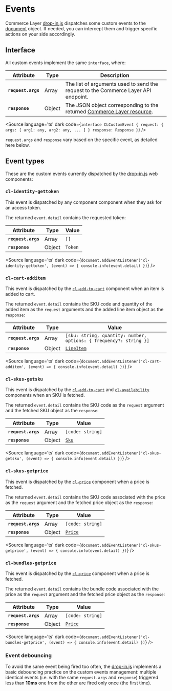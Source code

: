 
<Meta title="Events" />

# Events

Commerce Layer [drop-in.js](https://github.com/commercelayer/drop-in.js) dispatches some custom events to the [document](https://developer.mozilla.org/en-US/docs/Web/API/Document) object. If needed, you can intercept them and trigger specific actions on your side accordingly.

## Interface

All custom events implement the same `interface`, where:

| Attribute       | Type   | Description                |
|-----------------|--------|----------------------------|
| **`request.args`**   | Array | The list of arguments used to send the request to the Commerce Layer API endpoint. | 
| **`response`**  | Object | The JSON object corresponding to the returned [Commerce Layer resource](https://docs.commercelayer.io/core/v/api-reference/). |

<Source language='ts' dark code={`
interface CLCustomEvent {
  request: {
    args: [ arg1: any, arg2: any, ... ]
  }
  response: Response
}
`} />

`request.args` and `response` vary based on the specific event, as detailed here below.

## Event types

These are the custom events currently dispatched by the [drop-in.js](https://github.com/commercelayer/drop-in.js) web components:

### `cl-identity-gettoken`

This event is dispatched by any component component when they ask for an access token.

The returned `event.detail` contains the requested token:

| Attribute          | Type   | Value                      |
|--------------------|--------|----------------------------|
| **`request.args`** | Array  | `[]` | 
| **`response`**     | Object | `Token` |


<Source language='ts' dark code={`
document.addEventListener('cl-identity-gettoken', (event) => {
  console.info(event.detail)
})
`} />

### `cl-cart-additem`

This event is dispatched by the [`cl-add-to-cart`](?path=/docs/components-add-to-cart-cl-add-to-cart--docs) component when an item is added to cart.

The returned `event.detail` contains the SKU code and quantity of the added item as the `request` arguments and the added line item object as the `response`:

| Attribute          | Type   | Value                      |
|--------------------|--------|----------------------------|
| **`request.args`** | Array  | `[sku: string, quantity: number, options: { frequency?: string }]` | 
| **`response`**     | Object | [`LineItem`](https://docs.commercelayer.io/core/v/api-reference/line_items/object) |


<Source language='ts' dark code={`
document.addEventListener('cl-cart-additem', (event) => {
  console.info(event.detail)
})
`} />

### `cl-skus-getsku`

This event is dispatched by the [`cl-add-to-cart`](?path=/docs/components-add-to-cart-cl-add-to-cart--docs) and [`cl-availability`](?path=/docs/components-availability-cl-availability--docs) components when an SKU is fetched.

The returned `event.detail` contains the SKU code as the `request` argument and the fetched SKU object as the `response`:

| Attribute          | Type   | Value                      |
|--------------------|--------|----------------------------|
| **`request.args`** | Array  | `[code: string]` | 
| **`response`**     | Object | [`Sku`](https://docs.commercelayer.io/core/v/api-reference/skus/object) |

<Source language='ts' dark code={`
document.addEventListener('cl-skus-getsku', (event) => {
  console.info(event.detail)
})
`} />

### `cl-skus-getprice`

This event is dispatched by the [`cl-price`](?path=/docs/components-price-cl-price--docs) component when a price is fetched.

The returned `event.detail` contains the SKU code associated with the price as the `request` argument and the fetched price object as the `response`:

| Attribute          | Type   | Value                      |
|--------------------|--------|----------------------------|
| **`request.args`** | Array  | `[code: string]` | 
| **`response`**     | Object | [`Price`](https://docs.commercelayer.io/core/v/api-reference/prices/object) |

<Source language='ts' dark code={`
document.addEventListener('cl-skus-getprice', (event) => {
  console.info(event.detail)
})
`} />

### `cl-bundles-getprice`

This event is dispatched by the [`cl-price`](?path=/docs/components-price-cl-price--docs) component when a price is fetched.

The returned `event.detail` contains the bundle code associated with the price as the `request` argument and the fetched price object as the `response`:

| Attribute          | Type   | Value                      |
|--------------------|--------|----------------------------|
| **`request.args`** | Array  | `[code: string]` | 
| **`response`**     | Object | [`Price`](https://docs.commercelayer.io/core/v/api-reference/prices/object) |

<Source language='ts' dark code={`
document.addEventListener('cl-bundles-getprice', (event) => {
  console.info(event.detail)
})
`} />

### Event debouncing

To avoid the same event being fired too often, the [drop-in.js](https://github.com/commercelayer/drop-in.js) implements a basic debouncing practice on the custom events management: multiple identical events (i.e. with the same `request.args` and `response`) triggered less than **10ms** one from the other are fired only once (the first time).